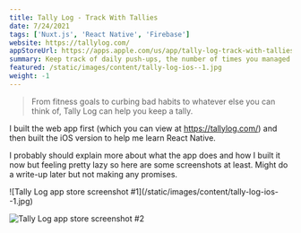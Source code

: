 ```yaml
---
title: Tally Log - Track With Tallies
date: 7/24/2021
tags: ['Nuxt.js', 'React Native', 'Firebase']
website: https://tallylog.com/
appStoreUrl: https://apps.apple.com/us/app/tally-log-track-with-tallies/id1570186525
summary: Keep track of daily push-ups, the number of times you managed to floss this week, or how many books you've read this year. Whatever you want!
featured: /static/images/content/tally-log-ios--1.jpg
weight: -1
---
```



> From fitness goals to curbing bad habits to whatever else you can think of, Tally Log can help you keep a tally.

I built the web app first (which you can view at https://tallylog.com/) and then built the iOS version to help me learn React Native.

I probably should explain more about what the app does and how I built it now but feeling pretty lazy so here are some screenshots at least. Might do a write-up later but not making any promises.

<div className="grid grid-cols-2 gap-2">
![Tally Log app store screenshot #1](/static/images/content/tally-log-ios--1.jpg)

![Tally Log app store screenshot #2](/static/images/content/tally-log-ios--2.jpg)

</div>
